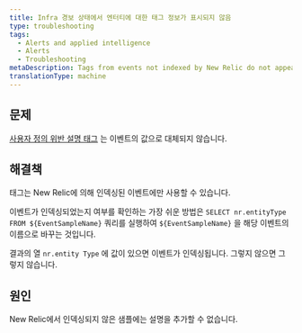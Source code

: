 ```yaml
---
title: Infra 경보 상태에서 엔터티에 대한 태그 정보가 표시되지 않음
type: troubleshooting
tags:
  - Alerts and applied intelligence
  - Alerts
  - Troubleshooting
metaDescription: Tags from events not indexed by New Relic do not appear.
translationType: machine
---
```


## 문제

[사용자 정의 위반 설명 태그](/docs/alerts-applied-intelligence/new-relic-alerts/alert-conditions/alert-custom-violation-descriptions#example) 는 이벤트의 값으로 대체되지 않습니다.

## 해결책

태그는 New Relic에 의해 인덱싱된 이벤트에만 사용할 수 있습니다.

이벤트가 인덱싱되었는지 여부를 확인하는 가장 쉬운 방법은 `SELECT nr.entityType FROM ${EventSampleName}` 쿼리를 실행하여 `${EventSampleName}` 을 해당 이벤트의 이름으로 바꾸는 것입니다.

결과의 열 `nr.entity Type` 에 값이 있으면 이벤트가 인덱싱됩니다. 그렇지 않으면 그렇지 않습니다.

## 원인

New Relic에서 인덱싱되지 않은 샘플에는 설명을 추가할 수 없습니다.